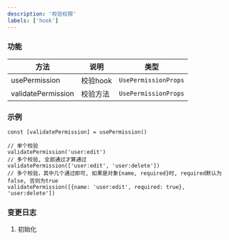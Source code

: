 ```yaml
---
description: '校验权限'
labels: ['hook']
---
```


### 功能

| 方法 | 说明 | 类型 |
| --- | --- | --- |
| usePermission | 校验hook | `UsePermissionProps` |
| validatePermission | 校验方法 | `UsePermissionProps` |


### 示例

```tsx
const [validatePermission] = usePermission()

// 单个校验
validatePermission('user:edit')
// 多个校验, 全部通过才算通过
validatePermission(['user:edit', 'user:delete'])
// 多个校验，其中几个通过即可, 如果是对象{name, required}时, required默认为false, 否则为true
validatePermission([{name: 'user:edit', required: true}, 'user:delete'])
```

### 变更日志

1. 初始化
